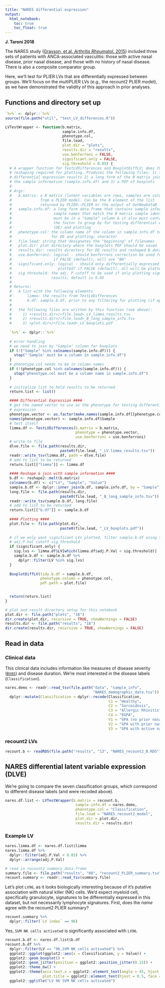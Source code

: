 ```yaml
---
title: "NARES differential expression"
output:   
  html_notebook: 
    toc: true
    toc_float: true
---
```


**J. Taroni 2018**

The NARES study ([Grayson, et al. _Arthritis Rheumatol_. 2015](https://dx.doi.org/10.1002/art.39185)) 
included three sets of patients with ANCA-associated vasculitis: those with 
active nasal disease, prior nasal disease, and those with no history of nasal 
disease.
There is also a composite comparator group.

Here, we'll test for PLIER LVs that are differentially expressed between groups.
We'll focus on the multiPLIER LVs (e.g., the recount2 PLIER model), as 
we have demonstrated the validity of this approach in prior analyses.

## Functions and directory set up

```r
`%>%` <- dplyr::`%>%` 
source(file.path("util", "test_LV_differences.R"))
```

```r
LVTestWrapper <- function(b.matrix,
                          sample.info.df,
                          phenotype.col,
                          file.lead,
                          plot.dir = "plots",
                          results.dir = "results",
                          use.bonferroni = FALSE,
                          significant.only = FALSE,
                          sig.threshold = 0.05) {
  # A wrapper function for TestLVDifferences and BoxplotDiffLV; does the 
  # reshaping required for plotting. Produces the following files: 1) tsv of the
  # differential expression results 2) a long form of the B matrix joined with
  # the sample information (sample.info.df) and 3) a PDF of boxplots
  # 
  # Args:
  #   b.matrix: a B matrix (latent variables are rows, samples are columns) 
  #             from a PLIER model. Can be the B element of the list 
  #             returned by PLIER::PLIER or the output of GetNewDataB
  #   sample.info.df: a long form data.frame that contains sample information,
  #                   sample names that match the B matrix sample identifiers
  #                   must be in a "Sample" column & it also must contain
  #                   the factor to group by for testing differential expression
  #                   (DE) and plotting
  #   phenotype.col: the column name of the column in sample.info.df to be used
  #                  for DE and plotting; character
  #   file.lead: string that designates the "beginning" of filenames
  #   plot.dir: plot directory where the boxplots PDF should be saved
  #   results.dir: results directory for DE results and reshaped B data.frame
  #   use.bonferroni: logical - should bonferroni correction be used for DE? 
  #                   if FALSE (default), will use "BH"
  #   significant.only: logical - should only differentially expressed LVs be
  #                     plotted? if FALSE (default), all will be plotted
  #   sig.threshold: the adj. P cutoff to be used if only plotting significant 
  #                  results; default is 0.05
  #                  
  # Returns:
  #   A list with the following elements
  #       limma: the results from TestLVDifferences 
  #       b.df: sample.b.df, prior to any filtering for plotting (if applicable)
  # 
  #   the following files are written by this function (see above):
  #     1) <results.dir>/<file.lead>_LV_limma_results.tsv
  #     2) <results.dir>/<file.lead>_B_long_sample_info.tsv
  #     3) <plot.dir>/<file.lead>_LV_boxplots.pdf
  
  `%>%` <- dplyr::`%>%`
  
  # error-handling
  # we need to join by "Sample" column for boxplots
  if (!("Sample" %in% colnames(sample.info.df))) {
    stop("'Sample' must be a column in sample.info.df")
  }
  # phenotype.col needs to be in column names
  if (!(phenotype.col %in% colnames(sample.info.df))) {
    stop("phenotype.col must be a column name in sample.info.df")
  }
  
  # initialize list to hold results to be returned
  return.list <- list()

  #### Differential Expression ####
  # get the named vector to use as the phenotype for testing differential 
  # expression
  phenotype.vector <- as.factor(make.names(sample.info.df[[phenotype.col]]))
  names(phenotype.vector) <- sample.info.df$Sample
  # test itself
  limma.df <- TestLVDifferences(b.matrix = b.matrix,
                                phenotype = phenotype.vector,
                                use.bonferroni = use.bonferroni)
  # write to file
  dlve.file <- file.path(results.dir, 
                         paste0(file.lead, "_LV_limma_results.tsv"))
  readr::write_tsv(limma.df, path = dlve.file)
  # add to list to be returned
  return.list[["limma"]] <- limma.df
  
  #### Reshape & join with sample information ####
  b.df <- reshape2::melt(b.matrix)
  colnames(b.df) <- c("LV", "Sample", "Value")
  sample.b.df <- dplyr::inner_join(b.df, sample.info.df, by = "Sample")
  long.file <- file.path(results.dir, 
                         paste0(file.lead, "_B_long_sample_info.tsv"))
  readr::write_tsv(sample.b.df, long.file)
  # add to list to be returned
  return.list[["b.df"]] <- sample.b.df
  
  #### Plotting ####
  plot.file <- file.path(plot.dir,
                         paste0(file.lead, "_LV_boxplots.pdf"))
  
  # if we only want significant LVs plotted, filter sample.b.df using the
  # adj.P.Val cutoff sig.threshold
  if (significant.only) {
    sig.lvs <- limma.df$LV[which(limma.df$adj.P.Val < sig.threshold)]
    sample.b.df <- sample.b.df %>%
      dplyr::filter(LV %in% sig.lvs)
  }
  
  BoxplotDiffLV(tidy.b.df = sample.b.df, 
                phenotype.column = phenotype.col,
                pdf.path = plot.file)
  

  return(return.list)
}
```

```r
# plot and result directory setup for this notebook
plot.dir <- file.path("plots", "18")
dir.create(plot.dir, recursive = TRUE, showWarnings = FALSE)
results.dir <- file.path("results", "18")
dir.create(results.dir, recursive = TRUE, showWarnings = FALSE)
```

## Read in data

### Clinical data

This clinical data includes information like measures of disease severity 
([`BVAS`](https://doi.org/10.1136/ard.2008.101279)) and disease duration.
We're most interested in the disease labels (`Classification`).

```r
nares.demo <- readr::read_tsv(file.path("data", "sample_info", 
                                        "NARES_demographic_data.tsv")) %>%
  dplyr::mutate(Classification = dplyr::recode(Classification, 
                                               C1 = "Healthy",
                                               C2 = "Sarcoidosis",
                                               C3 = "Allergic Rhinitis",
                                               C4 = "EGPA",
                                               V1 = "GPA (no prior nasal disease)",
                                               V2 = "GPA with prior nasal disease",
                                               V3 = "GPA with active nasal disease"))
```

### recount2 LVs

```r
recount.b <- readRDS(file.path("results", "13", "NARES_recount2_B.RDS"))
```

## NARES differential latent variable expression (DLVE)

We're going to compare the seven classification groups, which correspond to
different disease labels (and were recoded above).

```r
nares.df.list <- LVTestWrapper(b.matrix = recount.b,
                                sample.info.df = nares.demo,
                                phenotype.col = "Classification",
                                file.lead = "NARES_recount2_model", 
                                plot.dir = plot.dir,
                                results.dir = results.dir)
```

### Example LV

```r
nares.limma.df <- nares.df.list$limma
nares.limma.df %>% 
  dplyr::filter(adj.P.Val < 0.05) %>% 
  dplyr::arrange(adj.P.Val)
```

```r
# read in recount2 summary data.frame
summary.file <- file.path("results", "08", "recount2_PLIER_summary.tsv")
recount.summary <- readr::read_tsv(summary.file)
```

Let's plot `LV96`, as it looks biologically interesting because of it's 
putative association with natural killer (NK) cells. 
We'd expect myeloid cell, specifically granulocyte, signatures to be 
differentially expressed in this dataset, but not necessarily lymphocyte 
signatures.
First, does the _name_ agree with the recount2 PLIER summary?

```r
recount.summary %>%
  dplyr::filter(`LV index` == 96)
```

Yes, `SVM NK cells activated` is significantly associated with `LV96`.

```r
recount.b.df <- nares.df.list$b.df
recount.b.df %>%
  dplyr::filter(LV == "96,SVM NK cells activated") %>%
  ggplot2::ggplot(ggplot2::aes(x = Classification, y = Value)) +
  ggplot2::geom_boxplot() +
  ggplot2::geom_jitter(position = ggplot2::position_jitter(0.15)) + 
  ggplot2::theme_bw() +
  ggplot2::theme(axis.text.x = ggplot2::element_text(angle = 45, hjust = 1),
                 plot.title = ggplot2::element_text(hjust = 0.5, face = "bold")) +
  ggplot2::ggtitle("LV 96 SVM NK cells activated")
```

